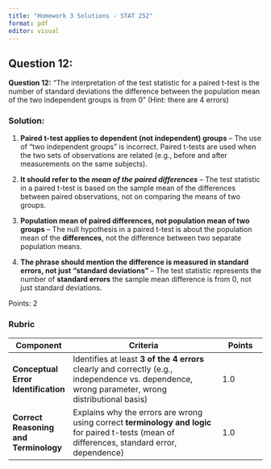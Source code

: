 ```yaml
---
title: "Homework 3 Solutions - STAT 252"
format: pdf
editor: visual
---
```


## Question 12:

**Question 12:** "The interpretation of the test statistic for a paired t-test is the number of standard deviations the difference between the population mean of the two independent groups is from 0" (Hint: there are 4 errors)

### Solution:

1.  **Paired t-test applies to dependent (not independent) groups** – The use of "two independent groups" is incorrect. Paired t-tests are used when the two sets of observations are related (e.g., before and after measurements on the same subjects).

2.  **It should refer to the *mean of the paired differences*** – The test statistic in a paired t-test is based on the sample mean of the differences between paired observations, not on comparing the means of two groups.

3.  **Population mean of paired differences, not population mean of two groups** – The null hypothesis in a paired t-test is about the population mean of the **differences**, not the difference between two separate population means.

4.  **The phrase should mention the difference is measured in standard errors, not just "standard deviations"** – The test statistic represents the number of **standard errors** the sample mean difference is from 0, not just standard deviations.

Points: 2

### Rubric

| **Component**                         | **Criteria**                                                                                                                                     | **Points** |
|-------------|----------------------------------------------|-------------|
| **Conceptual Error Identification**   | Identifies at least **3 of the 4 errors** clearly and correctly (e.g., independence vs. dependence, wrong parameter, wrong distributional basis) | 1.0        |
| **Correct Reasoning and Terminology** | Explains why the errors are wrong using correct **terminology and logic** for paired t-tests (mean of differences, standard error, dependence)   | 1.0        |
